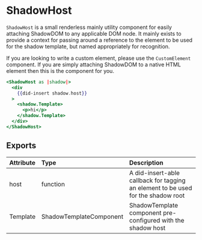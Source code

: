 # ShadowHost

`ShadowHost` is a small renderless mainly utility component for easily attaching
ShadowDOM to any applicable DOM node. It mainly exists to provide a context for
passing around a reference to the element to be used for the shadow template,
but named appropriately for recognition.

If you are looking to write a custom element, please use the `CustomElement`
component. If you are simply attaching ShadowDOM to a native HTML element then
this is the component for you.

```hbs preview-template
<ShadowHost as |shadow|>
  <div
    {{did-insert shadow.host}}
  >
    <shadow.Template>
      <p>hi</p>
    </shadow.Template>
  </div>
</ShadowHost>
```

## Exports

| Attribute | Type                    | Description                                                                      |
| :-------- | :---------------------- | :------------------------------------------------------------------------------- |
| host      | function                | A did-insert-able callback for tagging an element to be used for the shadow root |
| Template  | ShadowTemplateComponent | ShadowTemplate component pre-configured with the shadow host                     |
